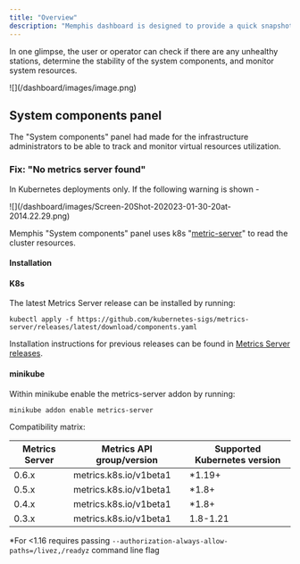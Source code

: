 ```yaml
---
title: "Overview"
description: "Memphis dashboard is designed to provide a quick snapshot of the cluster's health."
---
```


In one glimpse, the user or operator can check if there are any unhealthy
stations, determine the stability of the system components, and monitor system
resources.

<Frame>![](/dashboard/images/image.png)</Frame>

## System components panel

The "System components" panel had made for the infrastructure administrators to
be able to track and monitor virtual resources utilization.

### Fix: "No metrics server found"

In Kubernetes deployments only. If the following warning is shown -

<Frame>
  ![](/dashboard/images/Screen-20Shot-202023-01-30-20at-2014.22.29.png)
</Frame>

Memphis "System components" panel uses k8s
"[metric-server](https://kubernetes-sigs.github.io/metrics-server/)" to read the
cluster resources.

#### Installation

#### K8s

The latest Metrics Server release can be installed by running:

```
kubectl apply -f https://github.com/kubernetes-sigs/metrics-server/releases/latest/download/components.yaml
```

Installation instructions for previous releases can be found in
[Metrics Server releases](https://github.com/kubernetes-sigs/metrics-server/releases).

#### minikube

Within minikube enable the metrics-server addon by running:

```
minikube addon enable metrics-server
```

Compatibility matrix:

| Metrics Server | Metrics API group/version | Supported Kubernetes version |
| -------------- | ------------------------- | ---------------------------- |
| 0.6.x          | metrics.k8s.io/v1beta1    | \*1.19+                      |
| 0.5.x          | metrics.k8s.io/v1beta1    | \*1.8+                       |
| 0.4.x          | metrics.k8s.io/v1beta1    | \*1.8+                       |
| 0.3.x          | metrics.k8s.io/v1beta1    | 1.8-1.21                     |

\*For \<1.16 requires passing
`--authorization-always-allow-paths=/livez,/readyz` command line flag
